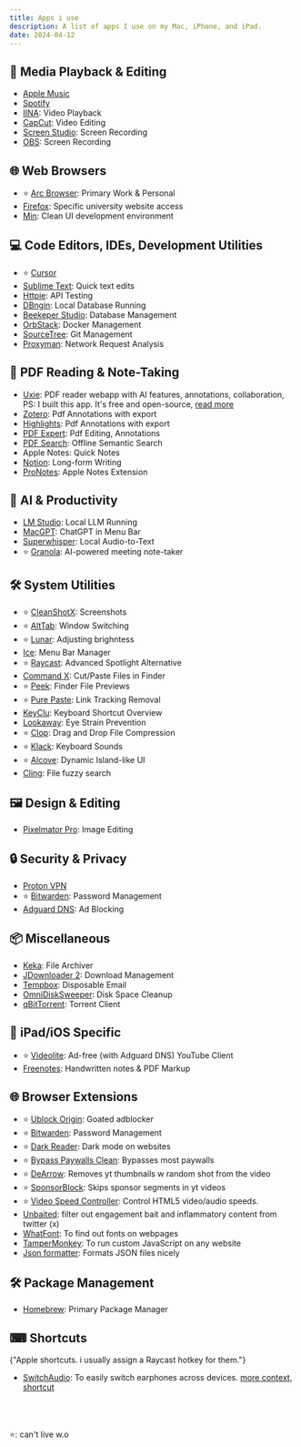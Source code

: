 ```yaml
---
title: Apps i use
description: A list of apps I use on my Mac, iPhone, and iPad.
date: 2024-04-12
---
```


## 🎵 Media Playback & Editing

- [Apple Music](https://www.apple.com/apple-music/)
- [Spotify](https://www.spotify.com)
- [IINA](https://iina.io/): Video Playback
- [CapCut](https://www.capcut.com/resource/download-capcut-for-mac): Video Editing
- [Screen Studio](https://screen.studio/): Screen Recording
- [OBS](https://obsproject.com/): Screen Recording

## 🌐 Web Browsers

- ⭐ [Arc Browser](https://arc.net/): Primary Work & Personal
- [Firefox](https://www.mozilla.org/firefox/): Specific university website access
- [Min](https://minbrowser.org/): Clean UI development environment

## 💻 Code Editors, IDEs, Development Utilities

- ⭐ [Cursor](https://www.cursor.so/)
- [Sublime Text](https://www.sublimetext.com/): Quick text edits
- [Httpie](https://httpie.io/): API Testing
- [DBngin](https://dbngin.com/): Local Database Running
- [Beekeper Studio](https://www.beekeeperstudio.io/): Database Management
- [OrbStack](https://orbstack.dev/): Docker Management
- [SourceTree](https://www.sourcetreeapp.com/): Git Management
- [Proxyman](https://proxyman.io/): Network Request Analysis

## 📕 PDF Reading & Note-Taking

- [Uxie](https://uxie.vercel.app): PDF reader webapp with AI features, annotations, collaboration, PS: I built this app. It's free and open-source, [read more](/posts/why-i-built-uxie)
- [Zotero](https://www.zotero.org/): Pdf Annotations with export
- [Highlights](https://highlightsapp.net/): Pdf Annotations with export
- [PDF Expert](https://pdfexpert.com/): Pdf Editing, Annotations
- [PDF Search](https://pdfsearch.app/): Offline Semantic Search
- Apple Notes: Quick Notes
- [Notion](https://www.notion.so/): Long-form Writing
- [ProNotes](https://www.pronotes.app/): Apple Notes Extension

## 🤖 AI & Productivity

- [LM Studio](https://lmstudio.ai/): Local LLM Running
- [MacGPT](https://www.macgpt.com/): ChatGPT in Menu Bar
- [Superwhisper](https://superwhisper.com/): Local Audio-to-Text
- ⭐ [Granola](https://www.granola.ai/): AI-powered meeting note-taker

## 🛠 System Utilities

- ⭐ [CleanShotX](https://cleanshot.com/): Screenshots
- ⭐ [AltTab](https://alt-tab-macos.netlify.app/): Window Switching
- ⭐ [Lunar](https://lunar.fyi/): Adjusting brighntess
- [Ice](https://github.com/jordanbaird/Ice): Menu Bar Manager
- ⭐ [Raycast](https://www.raycast.com/): Advanced Spotlight Alternative
- [Command X](https://sindresorhus.com/command-x): Cut/Paste Files in Finder
- ⭐ [Peek](https://www.bigzlabs.com/peek.html): Finder File Previews
- ⭐ [Pure Paste](https://sindresorhus.com/pure-paste): Link Tracking Removal
- [KeyClu](https://sergii.tatarenkov.name/keyclu/support/): Keyboard Shortcut Overview
- [Lookaway](https://lookaway.app/): Eye Strain Prevention
- ⭐ [Clop](https://github.com/FuzzyIdeas/Clop): Drag and Drop File Compression
- ⭐ [Klack](https://tryklack.com/): Keyboard Sounds
- ⭐ [Alcove](https://tryalcove.com/): Dynamic Island-like UI
- [Cling](https://lowtechguys.com/cling/): File fuzzy search

## 🖼 Design & Editing

- [Pixelmator Pro](https://www.pixelmator.com/pro/): Image Editing

## 🔒 Security & Privacy

- [Proton VPN](https://protonvpn.com/)
- ⭐ [Bitwarden](https://bitwarden.com/): Password Management
- [Adguard DNS](https://adguard.com/en/adguard-dns/overview.html): Ad Blocking

## 📦 Miscellaneous

- [Keka](https://www.keka.io/en/): File Archiver
- [JDownloader 2](https://jdownloader.org/): Download Management
- [Tempbox](https://tempbox.waseem.works/): Disposable Email
- [OmniDiskSweeper](https://www.omnigroup.com/more): Disk Space Cleanup
- [qBitTorrent](https://www.qbittorrent.org/): Torrent Client

## 📱 iPad/iOS Specific

- ⭐ [Videolite](https://apps.apple.com/app/videolite-video-download/id6444636282): Ad-free (with Adguard DNS) YouTube Client
- [Freenotes](https://apps.apple.com/in/app/freenotes-note-taking/id6464237904): Handwritten notes & PDF Markup

## 🌐 Browser Extensions

- ⭐ [Ublock Origin](https://chromewebstore.google.com/detail/ublock-origin/cjpalhdlnbpafiamejdnhcphjbkeiagm): Goated adblocker
- ⭐ [Bitwarden](https://bitwarden.com/): Password Management
- ⭐ [Dark Reader](https://darkreader.org/): Dark mode on websites
- ⭐ [Bypass Paywalls Clean](https://x.com/Magnolia1234B): Bypasses most paywalls
- ⭐ [DeArrow](https://dearrow.ajay.app/): Removes yt thumbnails w random shot from the video
- ⭐ [SponsorBlock](https://sponsor.ajay.app/): Skips sponsor segments in yt videos
- ⭐ [Video Speed Controller](https://chromewebstore.google.com/detail/video-speed-controller/nffaoalbilbmmfgbnbgppjihopabppdk): Control HTML5 video/audio speeds.
- [Unbaited](https://unbaited.danielpetho.com/): filter out engagement bait and inflammatory content from twitter (x)
- [WhatFont](https://chromewebstore.google.com/detail/whatfont/jabopobgcpjmedljpbcaablpmlmfcogm): To find out fonts on webpages
- [TamperMonkey](https://www.tampermonkey.net/): To run custom JavaScript on any website
- [Json formatter](https://chromewebstore.google.com/detail/json-formatter/bcjindcccaagfpapjjmafapmmgkkhgoa): Formats JSON files nicely

## 🛠 Package Management

- [Homebrew](https://brew.sh/): Primary Package Manager

## ⌨ Shortcuts

<span className="text-sm text-muted-foreground">
  {"Apple shortcuts. i usually assign a Raycast hotkey for them."}
</span>

<div className="mt-2" />

- [SwitchAudio](https://github.com/deweller/switchaudio-osx): To easily switch earphones across devices. [more context](https://www.reddit.com/r/shortcuts/comments/qx3tx8/comment/id4zeai/), [shortcut](https://gist.githubusercontent.com/AndrewFarley/baf02bb6db0229b019d1ab65db91abd6/raw/7c5caf47a13351bcc840e4ab1fb20f714e84b7ea/sample-osx-ios-switch-bluetooth-audio-input-shortcut.png)

<br />
<br />
<br />
<span className="text-muted-foreground">⭐: can't live w.o</span>
